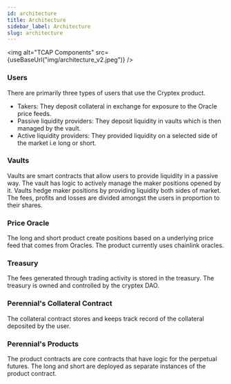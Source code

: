 ```yaml
---
id: architecture
title: Architecture
sidebar_label: Architecture
slug: architecture
---
```




<img alt="TCAP Components" src={useBaseUrl("img/architecture_v2.jpeg")} />


### Users
There are primarily three types of users that use the Cryptex product. 
- Takers: They deposit collateral in exchange for exposure to the Oracle price feeds.
- Passive liquidity providers: They deposit liquidity in vaults which is then managed by the vault.
- Active liquidity providers: They provided liquidity on a selected side of the market i.e long or short.

### Vaults

Vaults are smart contracts that allow users to provide liquidity in a passive way. 
The vault has logic to actively manage the maker positions opened by it. 
Vaults hedge maker positions by providing liquidity both sides of market.
The fees, profits and losses are divided amongst the users in proportion to their shares.


### Price Oracle
The long and short product create positions based on a underlying price feed that comes from Oracles.
The product currently uses chainlink oracles. 


### Treasury
The fees generated through trading activity is stored in the treasury. The treasury is owned and 
controlled by the cryptex DAO.


### Perennial's Collateral Contract
The collateral contract stores and keeps track record of the collateral deposited by the user.  


### Perennial's Products
The product contracts are core contracts that have logic for the perpetual futures. 
The long and short are deployed as separate instances of the product contract.  